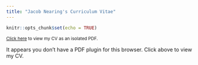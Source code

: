 ```yaml
---
title: "Jacob Nearing's Curriculum Vitae"
---
```



```r
knitr::opts_chunk$set(echo = TRUE)
```

<p class="lead">
 <small> <a href="assets/CV/JTN_CV_24_07docx.pdf">Click here</a> to
  view my CV as an isolated PDF.</small>
</p>
<object data="assets/CV/JTN_CV_24_07docx.pdf" type="application/pdf" width="100%" height="800px"> 
  <p>It appears you don't have a PDF plugin for this browser. Click above to view my CV.</p>  
</object>
  